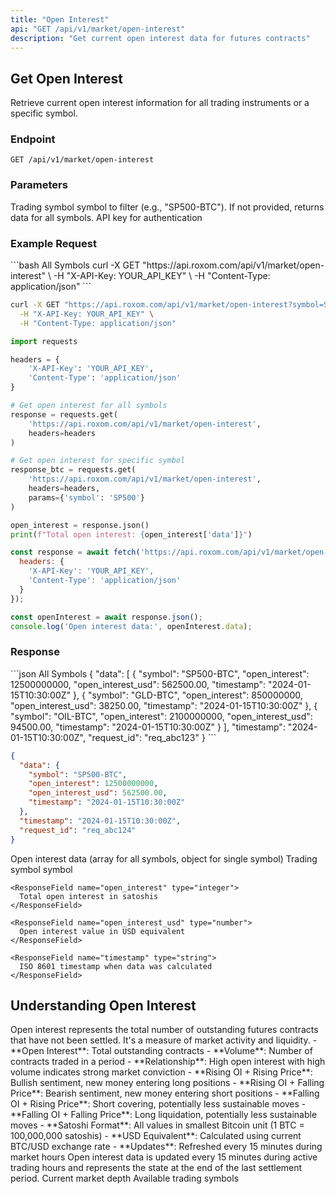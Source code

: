 ```yaml
---
title: "Open Interest"
api: "GET /api/v1/market/open-interest"
description: "Get current open interest data for futures contracts"
---
```


## Get Open Interest

Retrieve current open interest information for all trading instruments or a specific symbol.

### Endpoint
```http
GET /api/v1/market/open-interest
```

### Parameters

<ParamField query="symbol" type="string">
  Trading symbol symbol to filter (e.g., "SP500-BTC"). If not provided, returns data for all symbols.
</ParamField>

<ParamField header="X-API-Key" type="string" required>
  API key for authentication
</ParamField>

### Example Request

<RequestExample>
```bash All Symbols
curl -X GET "https://api.roxom.com/api/v1/market/open-interest" \
  -H "X-API-Key: YOUR_API_KEY" \
  -H "Content-Type: application/json"
```

```bash Single Symbol
curl -X GET "https://api.roxom.com/api/v1/market/open-interest?symbol=SP500-BTC" \
  -H "X-API-Key: YOUR_API_KEY" \
  -H "Content-Type: application/json"
```

```python Python
import requests

headers = {
    'X-API-Key': 'YOUR_API_KEY',
    'Content-Type': 'application/json'
}

# Get open interest for all symbols
response = requests.get(
    'https://api.roxom.com/api/v1/market/open-interest',
    headers=headers
)

# Get open interest for specific symbol
response_btc = requests.get(
    'https://api.roxom.com/api/v1/market/open-interest',
    headers=headers,
    params={'symbol': 'SP500'}
)

open_interest = response.json()
print(f"Total open interest: {open_interest['data']}")
```

```javascript JavaScript
const response = await fetch('https://api.roxom.com/api/v1/market/open-interest', {
  headers: {
    'X-API-Key': 'YOUR_API_KEY',
    'Content-Type': 'application/json'
  }
});

const openInterest = await response.json();
console.log('Open interest data:', openInterest.data);
```
</RequestExample>

### Response

<ResponseExample>
```json All Symbols
{
  "data": [
    {
      "symbol": "SP500-BTC",
      "open_interest": 12500000000,
      "open_interest_usd": 562500.00,
      "timestamp": "2024-01-15T10:30:00Z"
    },
    {
      "symbol": "GLD-BTC", 
      "open_interest": 850000000,
      "open_interest_usd": 38250.00,
      "timestamp": "2024-01-15T10:30:00Z"
    },
    {
      "symbol": "OIL-BTC",
      "open_interest": 2100000000,
      "open_interest_usd": 94500.00,
      "timestamp": "2024-01-15T10:30:00Z"
    }
  ],
  "timestamp": "2024-01-15T10:30:00Z",
  "request_id": "req_abc123"
}
```

```json Single Symbol
{
  "data": {
    "symbol": "SP500-BTC",
    "open_interest": 12500000000,
    "open_interest_usd": 562500.00,
    "timestamp": "2024-01-15T10:30:00Z"
  },
  "timestamp": "2024-01-15T10:30:00Z",
  "request_id": "req_abc124"
}
```
</ResponseExample>

<ResponseField name="data" type="object | array">
  Open interest data (array for all symbols, object for single symbol)

  <Expandable title="Open interest properties">
    <ResponseField name="symbol" type="string">
      Trading symbol symbol
    </ResponseField>
    
    <ResponseField name="open_interest" type="integer">
      Total open interest in satoshis
    </ResponseField>
    
    <ResponseField name="open_interest_usd" type="number">
      Open interest value in USD equivalent
    </ResponseField>
    
    <ResponseField name="timestamp" type="string">
      ISO 8601 timestamp when data was calculated
    </ResponseField>
  </Expandable>
</ResponseField>

## Understanding Open Interest

<AccordionGroup>
  <Accordion title="What is Open Interest?">
    Open interest represents the total number of outstanding futures contracts that have not been settled. It's a measure of market activity and liquidity.
  </Accordion>

  <Accordion title="Open Interest vs Volume">
    - **Open Interest**: Total outstanding contracts
    - **Volume**: Number of contracts traded in a period
    - **Relationship**: High open interest with high volume indicates strong market conviction
  </Accordion>

  <Accordion title="Market Implications">
    - **Rising OI + Rising Price**: Bullish sentiment, new money entering long positions
    - **Rising OI + Falling Price**: Bearish sentiment, new money entering short positions
    - **Falling OI + Rising Price**: Short covering, potentially less sustainable moves
    - **Falling OI + Falling Price**: Long liquidation, potentially less sustainable moves
  </Accordion>

  <Accordion title="Value Calculations">
    - **Satoshi Format**: All values in smallest Bitcoin unit (1 BTC = 100,000,000 satoshis)
    - **USD Equivalent**: Calculated using current BTC/USD exchange rate
    - **Updates**: Refreshed every 15 minutes during market hours
  </Accordion>
</AccordionGroup>

<Info>
Open interest data is updated every 15 minutes during active trading hours and represents the state at the end of the last settlement period.
</Info>

<CardGroup cols="2">
  <Card
    title="Order Book"
    icon="layer-group"
    href="/reference/api-reference/market-data/orderbook"
  >
    Current market depth
  </Card>
  <Card
    title="Trading Instruments"
    icon="list"
    href="/reference/api-reference/market-data/instruments"
  >
    Available trading symbols
  </Card>
</CardGroup>